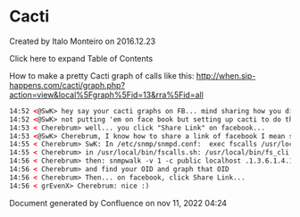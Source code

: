 
# Cacti 

 Created by  Italo Monteiro on 2016.12.23

Click here to expand Table of Contents

How to make a pretty Cacti graph of calls like this: <http://when.sip-happens.com/cacti/graph.php?action=view&local%5Fgraph%5Fid=13&rra%5Fid=all>

```xml
14:52 <@SwK> hey say your cacti graphs on FB... mind sharing how you did that?
14:52 <@SwK> not putting 'em on face book but setting up cacti to do the calls
14:53 < Cherebrum> well... you click "Share Link" on facebook...
14:53 <@SwK> Cherebrum, I know how to share a link of facebook I mean sharing with the rest of the world how you got cacti to graph the calls
14:55 < Cherebrum> SwK: In /etc/snmp/snmpd.conf:  exec fscalls /usr/local/bin/fscalls.sh
14:55 < Cherebrum> in /usr/local/bin/fscalls.sh: /usr/local/bin/fs_cli -x 'show calls count'|grep '\d* total.'|cut -d" " -f1
14:56 < Cherebrum> then: snmpwalk -v 1 -c public localhost .1.3.6.1.4.1.2021.8 -On
14:56 < Cherebrum> and find your OID and graph that OID
14:56 < Cherebrum> Then... on facebook, click Share Link...
14:56 < grEvenX> Cherebrum: nice :)
```

Document generated by Confluence on nov 11, 2022 04:24
